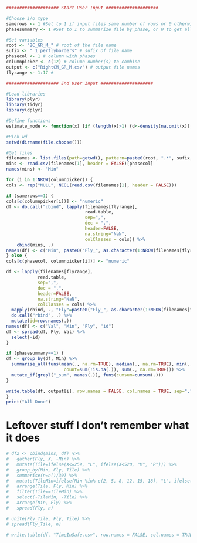 
```r
#################### Start User Input ####################

#Choose i/o type
samerows <- 1 #Set to 1 if input files same number of rows or 0 otherwise
phasesummary <- 1 #Set to 1 to summarize file by phase, or 0 to get all frames

#Set variables
root <- "2C_GR_M_" # root of the file name
sufix <- "_1_perflyborders" # sufix of file name
phasecol <- 1 # column with phases
columnpicker <- c(12) # column number(s) to combine
output <- c("RightCM_GR_M.csv") # output file names
flyrange <- 1:17 #

#################### End User Input ####################

#Load libraries
library(plyr)
library(tidyr)
library(dplyr)

#Define functions
estimate_mode <- function(x) {if (length(x)>1) {d<-density(na.omit(x)); d$x[which.max(d$y)]}else{x}}

#Pick wd
setwd(dirname(file.choose()))

#Get files
filenames <- list.files(path=getwd(), pattern=paste0(root, ".*", sufix, ".csv"))
mins <- read.csv(filenames[1], header = FALSE)[phasecol]
names(mins) <- "Min"

for (i in 1:NROW(columnpicker)) {
cols <- rep("NULL", NCOL(read.csv(filenames[1], header = FALSE)))

if (samerows==1) {
cols[c(columnpicker[i])] <- "numeric"
df <- do.call("cbind", lapply(filenames[flyrange],
                              read.table,
                              sep=",",
                              dec = ".",
                              header=FALSE,
                              na.string="NaN",
                              colClasses = cols)) %>%
    cbind(mins, .)
names(df) <- c("Min", paste0("Fly_", as.character(1:NROW(filenames[flyrange]))))
} else {
cols[c(phasecol, columnpicker[i])] <- "numeric"

df <- lapply(filenames[flyrange],
            read.table,
            sep=",",
            dec = ".",
            header=FALSE,
            na.string="NaN",
            colClasses = cols) %>%
  mapply(cbind, ., "Fly"=paste0("Fly_", as.character(1:NROW(filenames[flyrange]))), SIMPLIFY=F) %>%
  do.call("rbind", .) %>%
  mutate(id=row.names(.))
names(df) <- c("Val", "Min", "Fly", "id")
df <- spread(df, Fly, Val) %>%
  select(-id)
}

if (phasesummary==1) {
df <- group_by(df, Min) %>%
  summarise_all(funs(mean(., na.rm=TRUE), median(., na.rm=TRUE), min(., na.rm=TRUE), max(., na.rm=TRUE),
                      count=sum(!is.na(.)), sum(., na.rm=TRUE))) %>%
  mutate_if(grepl("_sum", names(.)), funs(cumsum=cumsum(.)))
}

write.table(df, output[i], row.names = FALSE, col.names = TRUE, sep=",")
}
print("All Done")
```


# Leftover stuff I don't remember what it does

```r
# df2 <- cbind(mins, df) %>%
#   gather(Fly, X, -Min) %>%
#   mutate(Tile=ifelse(X<=259, "L", ifelse(X<520, "M", "R"))) %>%
#   group_by(Min, Fly, Tile) %>%
#   summarise(n=n()/30) %>%
#   mutate(TileMin=ifelse(Min %in% c(2, 5, 8, 12, 15, 18), "L", ifelse(Min %in% c(1, 4, 7, 10, 13, 16, 19), "M", "R"))) %>%
#   arrange(Tile, Fly, Min) %>%
#   filter(Tile==TileMin) %>%
#   select(-TileMin, -Tile) %>%
#   arrange(Min, Fly) %>%
#   spread(Fly, n)

# unite(Fly_Tile, Fly, Tile) %>%
# spread(Fly_Tile, n)

# write.table(df, "TimeInSafe.csv", row.names = FALSE, col.names = TRUE, sep=",")
```


